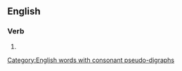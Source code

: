 ==English==

===Verb===
{{head|en|verb form}}

# {{en-third-person singular of|dishonour}}

[[Category:English words with consonant pseudo-digraphs]]